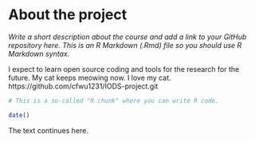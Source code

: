 
# About the project

*Write a short description about the course and add a link to your GitHub repository here. This is an R Markdown (.Rmd) file so you should use R Markdown syntax.*

I expect to learn open source coding and tools for the research for the future.
My cat keeps meowing now.
I love my cat.
https://github.com/cfwu1231/IODS-project.git

```r
# This is a so-called "R chunk" where you can write R code.

date()

```
The text continues here.


